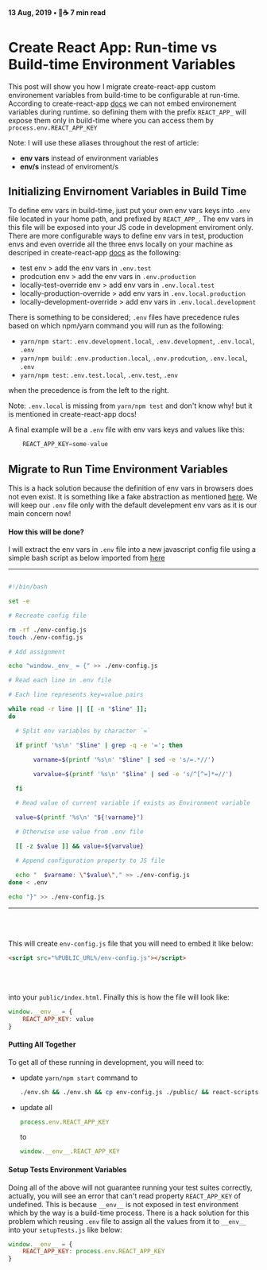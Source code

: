 ####  13 Aug, 2019 • 📖☕️ 7 min read

# Create React App: Run-time vs Build-time Environment Variables

This post will show you how I migrate create-react-app custom environement variables from build-time to be configurable at run-time.
According to create-react-app [docs](https://create-react-app.dev/docs/adding-custom-environment-variables) we can not embed environement variables during runtime.
so defining them with the prefix `REACT_APP_` will expose them only in build-time where you can access them by `process.env.REACT_APP_KEY`

Note: I will use these aliases throughout the rest of article:
- **env vars** instead of environment variables
- **env/s** instead of enviroment/s


## Initializing Envirnoment Variables in Build Time

To define env vars in build-time, just put your own env vars keys into `.env` file located in your home path, and prefixed by `REACT_APP_`. 
The env vars in this file will be exposed into your JS code in development enviroment only.
There are more configurable ways to define env vars in test, production envs and even override all the three envs
locally on your machine as descriped in create-react-app [docs](https://create-react-app.dev/docs/adding-custom-environment-variables) as the following:

- test env > add the env vars in `.env.test`
- prodcution env > add the env vars in `.env.production` 
- locally-test-override env > add env vars in `.env.local.test`
- locally-production-override > add env vars in `.env.local.production`
- locally-development-override > add env vars in `.env.local.development`

There is something to be considered; `.env` files have precedence rules based on which npm/yarn command you will run as the following: 

- `yarn/npm start`: `.env.development.local`, `.env.development`, `.env.local`, `.env` 
- `yarn/npm build`: `.env.production.local`, `.env.prodcution`, `.env.local`, `.env`
- `yarn/npm test`: `.env.test.local`, `.env.test`, `.env` 

when the precedence is from the left to the right.

Note: `.env.local` is missing from `yarn/npm test` and don't know why! but it is mentioned in create-react-app docs!

A final example will be a `.env` file with env vars keys and values like this: 

```js
    REACT_APP_KEY=some-value
```

## Migrate to Run Time Environment Variables
This is a hack solution because the definition of env vars in browsers does not even exist. It is something like a fake abstraction as mentioned [here](https://www.freecodecamp.org/news/how-to-implement-runtime-environment-variables-with-create-react-app-docker-and-nginx-7f9d42a91d70/).
We will keep our `.env` file only with the default develepment env vars as it is our main concern now!


#### How this will be done? 
I will extract the env vars in `.env` file into a new javascript config file using a simple bash script as below imported from [here](https://www.freecodecamp.org/news/how-to-implement-runtime-environment-variables-with-create-react-app-docker-and-nginx-7f9d42a91d70/)

-----------------
```bash 

#!/bin/bash

set -e

# Recreate config file

rm -rf ./env-config.js
touch ./env-config.js

# Add assignment

echo "window._env_ = {" >> ./env-config.js

# Read each line in .env file

# Each line represents key=value pairs

while read -r line || [[ -n "$line" ]];
do

  # Split env variables by character `=`

  if printf '%s\n' "$line" | grep -q -e '='; then
    
       varname=$(printf '%s\n' "$line" | sed -e 's/=.*//')

       varvalue=$(printf '%s\n' "$line" | sed -e 's/^[^=]*=//')

  fi

  # Read value of current variable if exists as Environment variable

  value=$(printf '%s\n' "${!varname}")

  # Otherwise use value from .env file

  [[ -z $value ]] && value=${varvalue}
  
  # Append configuration property to JS file

  echo "  $varname: \"$value\"," >> ./env-config.js
done < .env

echo "}" >> ./env-config.js
```

------------------
<br></br>

This will create `env-config.js` file that you will need to embed it like below:


```html 
<script src="%PUBLIC_URL%/env-config.js"></script>
```

<br></br>

into your `public/index.html`.  Finally this is how the file will look like: 

```js 
window.__env__ = { 
    REACT_APP_KEY: value 
}
```



#### Putting All Together
To get all of these running in development, you will need to: 

- update `yarn/npm start` command to 

    ```bash
    ./env.sh && ./env.sh && cp env-config.js ./public/ && react-scripts start
    ```

- update all 
    ```js 
    process.env.REACT_APP_KEY
    ```
    
    to 
    
    ```js 
    window.__env__.REACT_APP_KEY
    ```

#### Setup Tests Environment Variables

Doing all of the above will not guarantee running your test suites correctly, actually, you will see an error
that can't read property `REACT_APP_KEY` of undefined. This is because `__env__` 
is not exposed in test environment which by the way is a build-time process. There is a hack solution
for this problem which reusing `.env` file to assign all the values from it to `__env__`
into your `setupTests.js` like below: 

```js 
window.__env__ = { 
    REACT_APP_KEY: process.env.REACT_APP_KEY 
}
```



